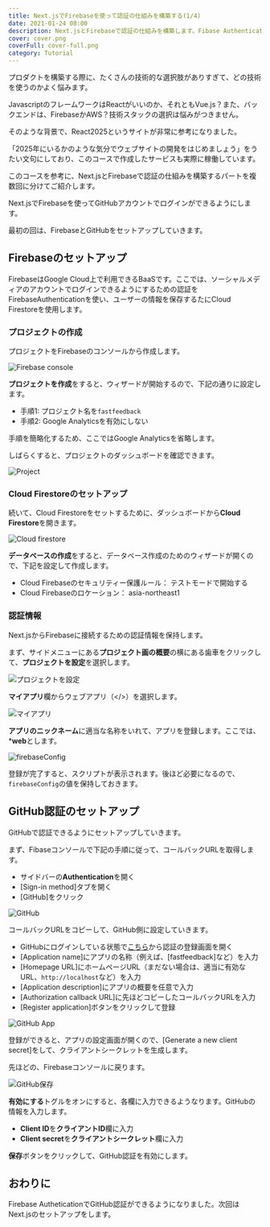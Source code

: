```yaml
---
title: Next.jsでFirebaseを使って認証の仕組みを構築する(1/4)
date: 2021-01-24 08:00
description: Next.jsとFirebaseで認証の仕組みを構築します。Fibase AuthenticationでGitHub認証のセットアップをします。
cover: cover.png
coverFull: cover-full.png
category: Tutorial
---
```

プロダクトを構築する際に、たくさんの技術的な選択肢がありすぎて、どの技術を使うのかよく悩みます。

JavascriptのフレームワークはReactがいいのか、それともVue.js？また、バックエンドは、FirebaseかAWS？技術スタックの選択は悩みがつきません。

そのような背景で、React2025というサイトが非常に参考になりました。

<LinkCard href="https://react2025.com" />

「2025年にいるかのような気分でウェブサイトの開発をはじめましょう」をうたい文句にしており、このコースで作成したサービスも実際に稼働しています。

このコースを参考に、Next.jsとFirebaseで認証の仕組みを構築するパートを複数回に分けてご紹介します。

Next.jsでFirebaseを使ってGitHubアカウントでログインができるようにします。

最初の回は、FirebaseとGitHubをセットアップしていきます。

## Firebaseのセットアップ

FirebaseはGoogle Cloud上で利用できるBaaSです。ここでは、ソーシャルメディアのアカウントでログインできるようにするための認証をFirebaseAuthenticationを使い、ユーザーの情報を保存するたにCloud Firestoreを使用します。

### プロジェクトの作成

プロジェクトをFirebaseのコンソールから作成します。

![Firebase console](firebase-console.png)

**プロジェクトを作成**をすると、ウィザードが開始するので、下記の通りに設定します。

- 手順1: プロジェクト名を`fastfeedback`
- 手順2: Google Analyticsを有効にしない

手順を簡略化するため、ここではGoogle Analyticsを省略します。

しばらくすると、プロジェクトのダッシュボードを確認できます。

![Project](dashboard.png)


### Cloud Firestoreのセットアップ

続いて、Cloud Firestoreをセットするために、ダッシュボードから**Cloud Firestore**を開きます。

![Cloud firestore](firestore.png)

**データベースの作成**をすると、データベース作成のためのウィザードが開くので、下記を設定して作成します。

- Cloud Firebaseのセキュリティー保護ルール： テストモードで開始する
- Cloud Firebaseのロケーション： asia-northeast1

### 認証情報

Next.jsからFirebaseに接続するための認証情報を保持します。

まず、サイドメニューにある**プロジェクト画の概要**の横にある歯車をクリックして、**プロジェクトを設定**を選択します。

![プロジェクトを設定](project-setting.png)

**マイアプリ**欄からウェブアプリ（</\>）を選択します。

![マイアプリ](my-app.png)

**アプリのニックネーム**に適当な名称をいれて、アプリを登録します。ここでは、***web**とします。

![firebaseConfig](firebase-config.png)

登録が完了すると、スクリプトが表示されます。後ほど必要になるので、`firebaseConfig`の値を保持しておきます。

## GitHub認証のセットアップ

GitHubで認証できるようにセットアップしていきます。

まず、Fibaseコンソールで下記の手順に従って、コールバックURLを取得します。

- サイドバーの**Authentication**を開く
- [Sign-in method]タブを開く
- [GitHub]をクリック

![GitHub](github-setting.png)

コールバックURLをコピーして、GitHub側に設定していきます。

- GitHubにログインしている状態で[こちら](https://github.com/settings/applications/new)から認証の登録画面を開く
- [Application name]にアプリの名称（例えば、[fastfeedback]など）を入力
- [Homepage URL]にホームページURL（まだない場合は、適当に有効なURL、`http://localhost`など）を入力
- [Application description]にアプリの概要を任意で入力
- [Authorization callback URL]に先ほどコピーしたコールバックURLを入力
- [Register application]ボタンをクリックして登録

![GitHub App](github-auth.png)

登録ができると、アプリの設定画面が開くので、[Generate a new client secret]をして、クライアントシークレットを生成します。

先ほどの、Firebaseコンソールに戻ります。

![GitHub保存](github-setting-save.png)

**有効にする**トグルをオンにすると、各欄に入力できるようなります。GitHubの情報を入力します。

- **Client ID**を**クライアントID**欄に入力
- **Client secret**を**クライアントシークレット**欄に入力

**保存**ボタンをクリックして、GitHub認証を有効にします。

## おわりに

Firebase AutheticationでGitHub認証ができるようになりました。次回はNext.jsのセットアップをします。

<LinkCard href="/posts/nextjs-firebase-auth-2" />

